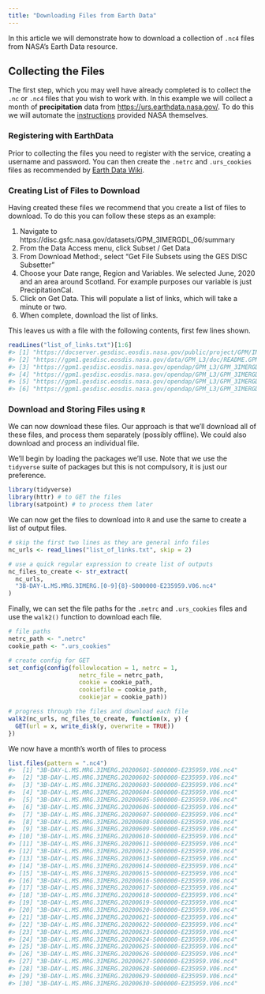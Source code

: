 ```yaml
---
title: "Downloading Files from Earth Data"
---
```




In this article we will demonstrate how to download a collection of `.nc4` files from NASA's Earth Data resource. 

## Collecting the Files

The first step, which you may well have already completed is to collect the `.nc` or `.nc4` files that you wish to work with. In this example we will collect a month of **precipitation** data from [https://urs.earthdata.nasa.gov/](https://urs.earthdata.nasa.gov/). To do this we will automate the [instructions](https://urs.earthdata.nasa.gov/documentation/for_users/data_access/r) provided NASA themselves. 

### Registering with EarthData

Prior to collecting the files you need to register with the service, creating a username and password. You can then create the `.netrc` and `.urs_cookies` files as recommended by [Earth Data Wiki](https://wiki.earthdata.nasa.gov/display/EL/How+To+Access+Data+With+cURL+And+Wget). 

### Creating List of Files to Download

Having created these files we recommend that you create a list of files to download. To do this you can follow these steps as an example:

1. Navigate to https://disc.gsfc.nasa.gov/datasets/GPM_3IMERGDL_06/summary
2. From the Data Access menu, click Subset / Get Data
3. From Download Method:, select "Get File Subsets using the GES DISC Subsetter"
4. Choose your Date range, Region and Variables. We selected June, 2020 and an area around Scotland. For example purposes our variable is just PrecipitationCal.
5. Click on Get Data. This will populate a list of links, which will take a minute or two.
6. When complete, download the list of links.

This leaves us with a file with the following contents, first few lines shown. 


```r
readLines("list_of_links.txt")[1:6]
#> [1] "https://docserver.gesdisc.eosdis.nasa.gov/public/project/GPM/IMERG_ATBD_V06.pdf"                                                                                                                                       
#> [2] "https://gpm1.gesdisc.eosdis.nasa.gov/data/GPM_L3/doc/README.GPM.pdf"                                                                                                                                                   
#> [3] "https://gpm1.gesdisc.eosdis.nasa.gov/opendap/GPM_L3/GPM_3IMERGDL.06/2020/06/3B-DAY-L.MS.MRG.3IMERG.20200601-S000000-E235959.V06.nc4.nc4?precipitationCal[0:0][1715:1775][1452:1495],time,lon[1715:1775],lat[1452:1495]"
#> [4] "https://gpm1.gesdisc.eosdis.nasa.gov/opendap/GPM_L3/GPM_3IMERGDL.06/2020/06/3B-DAY-L.MS.MRG.3IMERG.20200602-S000000-E235959.V06.nc4.nc4?precipitationCal[0:0][1715:1775][1452:1495],time,lon[1715:1775],lat[1452:1495]"
#> [5] "https://gpm1.gesdisc.eosdis.nasa.gov/opendap/GPM_L3/GPM_3IMERGDL.06/2020/06/3B-DAY-L.MS.MRG.3IMERG.20200603-S000000-E235959.V06.nc4.nc4?precipitationCal[0:0][1715:1775][1452:1495],time,lon[1715:1775],lat[1452:1495]"
#> [6] "https://gpm1.gesdisc.eosdis.nasa.gov/opendap/GPM_L3/GPM_3IMERGDL.06/2020/06/3B-DAY-L.MS.MRG.3IMERG.20200604-S000000-E235959.V06.nc4.nc4?precipitationCal[0:0][1715:1775][1452:1495],time,lon[1715:1775],lat[1452:1495]"
```

### Download and Storing Files using `R`

We can now download these files. Our approach is that we'll download all of these files, and process them separately (possibly offline). We could also download and process an individual file. 

We'll begin by loading the packages we'll use. Note that we use the `tidyverse` suite of packages but this is not compulsory, it is just our preference. 


```r
library(tidyverse)
library(httr) # to GET the files
library(satpoint) # to process them later
```

We can now get the files to download into `R` and use the same to create a list of output files. 


```r
# skip the first two lines as they are general info files
nc_urls <- read_lines("list_of_links.txt", skip = 2)

# use a quick regular expression to create list of outputs
nc_files_to_create <- str_extract(
  nc_urls,
  "3B-DAY-L.MS.MRG.3IMERG.[0-9]{8}-S000000-E235959.V06.nc4"
)
```

Finally, we can set the file paths for the `.netrc` and `.urs_cookies` files and use the `walk2()` function to download each file. 


```r
# file paths
netrc_path <- ".netrc"
cookie_path <- ".urs_cookies"

# create config for GET
set_config(config(followlocation = 1, netrc = 1,
                    netrc_file = netrc_path,
                    cookie = cookie_path,
                    cookiefile = cookie_path,
                    cookiejar = cookie_path))

# progress through the files and download each file
walk2(nc_urls, nc_files_to_create, function(x, y) {
  GET(url = x, write_disk(y, overwrite = TRUE))
})
```

We now have a month's worth of files to process


```r
list.files(pattern = ".nc4")
#>  [1] "3B-DAY-L.MS.MRG.3IMERG.20200601-S000000-E235959.V06.nc4"
#>  [2] "3B-DAY-L.MS.MRG.3IMERG.20200602-S000000-E235959.V06.nc4"
#>  [3] "3B-DAY-L.MS.MRG.3IMERG.20200603-S000000-E235959.V06.nc4"
#>  [4] "3B-DAY-L.MS.MRG.3IMERG.20200604-S000000-E235959.V06.nc4"
#>  [5] "3B-DAY-L.MS.MRG.3IMERG.20200605-S000000-E235959.V06.nc4"
#>  [6] "3B-DAY-L.MS.MRG.3IMERG.20200606-S000000-E235959.V06.nc4"
#>  [7] "3B-DAY-L.MS.MRG.3IMERG.20200607-S000000-E235959.V06.nc4"
#>  [8] "3B-DAY-L.MS.MRG.3IMERG.20200608-S000000-E235959.V06.nc4"
#>  [9] "3B-DAY-L.MS.MRG.3IMERG.20200609-S000000-E235959.V06.nc4"
#> [10] "3B-DAY-L.MS.MRG.3IMERG.20200610-S000000-E235959.V06.nc4"
#> [11] "3B-DAY-L.MS.MRG.3IMERG.20200611-S000000-E235959.V06.nc4"
#> [12] "3B-DAY-L.MS.MRG.3IMERG.20200612-S000000-E235959.V06.nc4"
#> [13] "3B-DAY-L.MS.MRG.3IMERG.20200613-S000000-E235959.V06.nc4"
#> [14] "3B-DAY-L.MS.MRG.3IMERG.20200614-S000000-E235959.V06.nc4"
#> [15] "3B-DAY-L.MS.MRG.3IMERG.20200615-S000000-E235959.V06.nc4"
#> [16] "3B-DAY-L.MS.MRG.3IMERG.20200616-S000000-E235959.V06.nc4"
#> [17] "3B-DAY-L.MS.MRG.3IMERG.20200617-S000000-E235959.V06.nc4"
#> [18] "3B-DAY-L.MS.MRG.3IMERG.20200618-S000000-E235959.V06.nc4"
#> [19] "3B-DAY-L.MS.MRG.3IMERG.20200619-S000000-E235959.V06.nc4"
#> [20] "3B-DAY-L.MS.MRG.3IMERG.20200620-S000000-E235959.V06.nc4"
#> [21] "3B-DAY-L.MS.MRG.3IMERG.20200621-S000000-E235959.V06.nc4"
#> [22] "3B-DAY-L.MS.MRG.3IMERG.20200622-S000000-E235959.V06.nc4"
#> [23] "3B-DAY-L.MS.MRG.3IMERG.20200623-S000000-E235959.V06.nc4"
#> [24] "3B-DAY-L.MS.MRG.3IMERG.20200624-S000000-E235959.V06.nc4"
#> [25] "3B-DAY-L.MS.MRG.3IMERG.20200625-S000000-E235959.V06.nc4"
#> [26] "3B-DAY-L.MS.MRG.3IMERG.20200626-S000000-E235959.V06.nc4"
#> [27] "3B-DAY-L.MS.MRG.3IMERG.20200627-S000000-E235959.V06.nc4"
#> [28] "3B-DAY-L.MS.MRG.3IMERG.20200628-S000000-E235959.V06.nc4"
#> [29] "3B-DAY-L.MS.MRG.3IMERG.20200629-S000000-E235959.V06.nc4"
#> [30] "3B-DAY-L.MS.MRG.3IMERG.20200630-S000000-E235959.V06.nc4"
```















